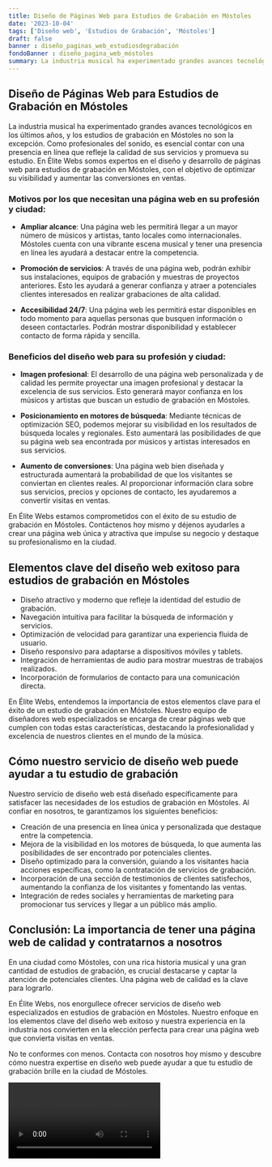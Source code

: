 ```yaml
---
title: Diseño de Páginas Web para Estudios de Grabación en Móstoles
date: '2023-10-04'
tags: ['Diseño web', 'Estudios de Grabación', 'Móstoles']
draft: false
banner : diseño_paginas_web_estudiosdegrabación
fondoBanner : diseño_pagina_web_móstoles
summary: La industria musical ha experimentado grandes avances tecnológicos en los últimos años, y los estudios de grabación en Móstoles no son la excepción. Como profesionales del sonido, es esencial contar con una presencia en línea que refleje la calidad de sus servicios y promueva su estudio. En Élite Webs somos expertos en el diseño y desarrollo de páginas web para estudios de grabación en Móstoles, con el objetivo de optimizar su visibilidad y aumentar las conversiones en ventas.
---
```


## Diseño de Páginas Web para Estudios de Grabación en Móstoles

La industria musical ha experimentado grandes avances tecnológicos en los últimos años, y los estudios de grabación en Móstoles no son la excepción. Como profesionales del sonido, es esencial contar con una presencia en línea que refleje la calidad de sus servicios y promueva su estudio. En Élite Webs somos expertos en el diseño y desarrollo de páginas web para estudios de grabación en Móstoles, con el objetivo de optimizar su visibilidad y aumentar las conversiones en ventas.

### Motivos por los que necesitan una página web en su profesión y ciudad:

- **Ampliar alcance**: Una página web les permitirá llegar a un mayor número de músicos y artistas, tanto locales como internacionales. Móstoles cuenta con una vibrante escena musical y tener una presencia en línea les ayudará a destacar entre la competencia.

- **Promoción de servicios**: A través de una página web, podrán exhibir sus instalaciones, equipos de grabación y muestras de proyectos anteriores. Esto les ayudará a generar confianza y atraer a potenciales clientes interesados en realizar grabaciones de alta calidad.

- **Accesibilidad 24/7**: Una página web les permitirá estar disponibles en todo momento para aquellas personas que busquen información o deseen contactarles. Podrán mostrar disponibilidad y establecer contacto de forma rápida y sencilla.

### Beneficios del diseño web para su profesión y ciudad:

- **Imagen profesional**: El desarrollo de una página web personalizada y de calidad les permite proyectar una imagen profesional y destacar la excelencia de sus servicios. Esto generará mayor confianza en los músicos y artistas que buscan un estudio de grabación en Móstoles.

- **Posicionamiento en motores de búsqueda**: Mediante técnicas de optimización SEO, podemos mejorar su visibilidad en los resultados de búsqueda locales y regionales. Esto aumentará las posibilidades de que su página web sea encontrada por músicos y artistas interesados en sus servicios.

- **Aumento de conversiones**: Una página web bien diseñada y estructurada aumentará la probabilidad de que los visitantes se conviertan en clientes reales. Al proporcionar información clara sobre sus servicios, precios y opciones de contacto, les ayudaremos a convertir visitas en ventas.

En Élite Webs estamos comprometidos con el éxito de su estudio de grabación en Móstoles. Contáctenos hoy mismo y déjenos ayudarles a crear una página web única y atractiva que impulse su negocio y destaque su profesionalismo en la ciudad.

<GifSeo />

<Cta />

## Elementos clave del diseño web exitoso para estudios de grabación en Móstoles

- Diseño atractivo y moderno que refleje la identidad del estudio de grabación.
- Navegación intuitiva para facilitar la búsqueda de información y servicios.
- Optimización de velocidad para garantizar una experiencia fluida de usuario.
- Diseño responsivo para adaptarse a dispositivos móviles y tablets.
- Integración de herramientas de audio para mostrar muestras de trabajos realizados.
- Incorporación de formularios de contacto para una comunicación directa.

En Élite Webs, entendemos la importancia de estos elementos clave para el éxito de un estudio de grabación en Móstoles. Nuestro equipo de diseñadores web especializados se encarga de crear páginas web que cumplen con todas estas características, destacando la profesionalidad y excelencia de nuestros clientes en el mundo de la música.

## Cómo nuestro servicio de diseño web puede ayudar a tu estudio de grabación

Nuestro servicio de diseño web está diseñado específicamente para satisfacer las necesidades de los estudios de grabación en Móstoles. Al confiar en nosotros, te garantizamos los siguientes beneficios:

- Creación de una presencia en línea única y personalizada que destaque entre la competencia.
- Mejora de la visibilidad en los motores de búsqueda, lo que aumenta las posibilidades de ser encontrado por potenciales clientes.
- Diseño optimizado para la conversión, guiando a los visitantes hacia acciones específicas, como la contratación de servicios de grabación.
- Incorporación de una sección de testimonios de clientes satisfechos, aumentando la confianza de los visitantes y fomentando las ventas.
- Integración de redes sociales y herramientas de marketing para promocionar tus services y llegar a un público más amplio.

## Conclusión: La importancia de tener una página web de calidad y contratarnos a nosotros

En una ciudad como Móstoles, con una rica historia musical y una gran cantidad de estudios de grabación, es crucial destacarse y captar la atención de potenciales clientes. Una página web de calidad es la clave para lograrlo.

En Élite Webs, nos enorgullece ofrecer servicios de diseño web especializados en estudios de grabación en Móstoles. Nuestro enfoque en los elementos clave del diseño web exitoso y nuestra experiencia en la industria nos convierten en la elección perfecta para crear una página web que convierta visitas en ventas.

No te conformes con menos. Contacta con nosotros hoy mismo y descubre cómo nuestra expertise en diseño web puede ayudar a que tu estudio de grabación brille en la ciudad de Móstoles.

<Video />

<CtaBot job='Estudios de Grabación' city='Móstoles'/>

<Gmaps query='Móstoles+españa+maps' />